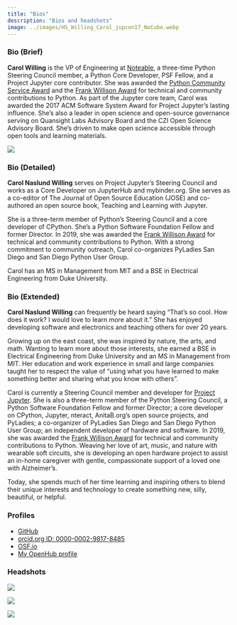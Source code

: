 ```yaml
---
title: "Bios"
description: "Bios and headshots"
image: ../images/HS_Willing_Carol_jupcon17_NoCube.webp
---
```


### Bio (Brief)

**Carol Willing** is the VP of Engineering at [Noteable](https://noteable.io), a three-time Python Steering Council member, a Python Core Developer, PSF Fellow, and a Project Jupyter core contributor. She was awarded the [Python Community Service Award](https://www.python.org/community/awards/psf-awards/#introduction) and the [Frank Willison Award](https://www.python.org/community/awards/frank-willison/#carol-willing-2019) for technical and community contributions to Python. As part of the Jupyter core team, Carol was awarded the 2017 ACM Software System Award for Project Jupyter's lasting influence. She's also a leader in open science and open-source governance serving on Quansight Labs Advisory Board and the CZI Open Science Advisory Board. She's driven to make open science accessible through open tools and learning materials.

![](../../static/images/images/headshot-2019.jpg)

### Bio (Detailed)

**Carol Naslund Willing** serves on Project Jupyter’s Steering Council and works as a Core Developer on JupyterHub and mybinder.org. She serves as a co-editor of The Journal of Open Source Education (JOSE) and co-authored an open source book, Teaching and Learning with Jupyter.

She is a three-term member of Python’s Steering Council and a core developer of CPython. She’s a Python Software Foundation Fellow and former Director. In 2019, she was awarded the [Frank Willison Award](https://www.python.org/community/awards/frank-willison/#carol-willing-2019) for technical and community contributions to Python. With a strong commitment to community outreach, Carol co-organizes PyLadies San Diego and San Diego Python User Group.

Carol has an MS in Management from MIT and a BSE in Electrical Engineering from Duke University.

### Bio (Extended)

**Carol Naslund Willing** can frequently be heard saying “That’s so cool.
How does it work? I would love to learn more about it.” She has enjoyed
developing software and electronics and teaching others for over 20 years.

Growing up on the east coast, she was inspired by nature, the arts, and math.
Wanting to learn more about those interests, she earned a BSE in Electrical
Engineering from Duke University and an MS in Management from MIT. Her
education and work experience in small and large companies taught her to
respect the value of “using what you have learned to make something better
and sharing what you know with others”.

Carol is currently a Steering Council member and developer for [Project Jupyter](https://jupyter.org). She is also a three-term member of the Python Steering Council,
a Python Software Foundation Fellow and former Director;
a core developer on CPython, Jupyter, nteract, AnitaB.org's open
source projects, and PyLadies; a co-organizer of PyLadies San Diego and San Diego
Python User Group; an independent
developer of hardware and software. In 2019, she was awarded the [Frank Willison Award](https://www.python.org/community/awards/frank-willison/#carol-willing-2019) for technical and community contributions to Python. Weaving her love of art, music, and nature
with wearable soft circuits, she is developing an open hardware project to
assist an in-home caregiver with gentle, compassionate support of a loved one
with Alzheimer’s.

Today, she spends much of her time learning and inspiring others to blend
their unique interests and technology to create something new, silly,
beautiful, or helpful.

### Profiles

- [GitHub](https://github.com/willingc)
- [orcid.org ID: 0000-0002-9817-8485](https://orcid.org/0000-0002-9817-8485)
- [OSF.io](https://osf.io/g2k6w/)
- [My OpenHub profile](https://www.openhub.net/accounts/willingc)

### Headshots

![](../../static/images/HS_Willing_Carol_jupcon17_NoCube.jpg)

![](../../static/images/ada-blinka.jpg)

![](../../static/images/images/headshot-2019.jpg)
